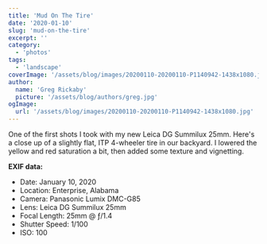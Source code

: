 ```yaml
---
title: 'Mud On The Tire'
date: '2020-01-10'
slug: 'mud-on-the-tire'
excerpt: ''
category:
  - 'photos'
tags:
  - 'landscape'
coverImage: '/assets/blog/images/20200110-20200110-P1140942-1438x1080.jpg'
author:
  name: 'Greg Rickaby'
  picture: '/assets/blog/authors/greg.jpg'
ogImage:
  url: '/assets/blog/images/20200110-20200110-P1140942-1438x1080.jpg'
---
```


One of the first shots I took with my new Leica DG Summilux 25mm. Here's a close up of a slightly flat, ITP 4-wheeler tire in our backyard. I lowered the yellow and red saturation a bit, then added some texture and vignetting.

**EXIF data:**

- Date: January 10, 2020
- Location: Enterprise, Alabama
- Camera: Panasonic Lumix DMC-G85
- Lens: Leica DG Summilux 25mm
- Focal Length: 25mm @ ƒ/1.4
- Shutter Speed: 1/100
- ISO: 100
